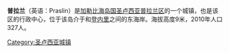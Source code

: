 {{Infobox settlement
| name                    = 普拉兰
| native_name             = Praslin
| native_name_lang        = en
| settlement_type         = 村庄
| pushpin_map             = Saint Lucia
| pushpin_map_caption     = 普拉兰在圣卢西亚的位置
| coordinates             = {{coord|13|52|N|60|54|W|display=it|region:LC_type:city}}
| subdivision_type        = [[世界政區索引|国家]]
| subdivision_name        = [[圣卢西亚|圣卢西亚]]
| subdivision_type1       = [[圣卢西亚行政区划|区]]
| subdivision_name1       = [[普拉兰区|普拉兰区]]
| elevation_m             = 9
| population_as_of        = 2010年
| population_total        = 327
}}
'''普拉兰'''（英语：Praslin）是[[加勒比海|加勒比海]][[岛国|岛国]][[圣卢西亚|圣卢西亚]][[普拉兰区|普拉兰区]]的一个城镇，也是该区的行政中心，位于该岛介于{{Link-en|蒙雷波斯|Mon Repos}}和[[登内里|登内里]]之间的东海岸。海拔高度9米，2010年人口327人。

{{SaintLucia-geo-stub}}
[[Category:圣卢西亚城镇|Category:圣卢西亚城镇]]